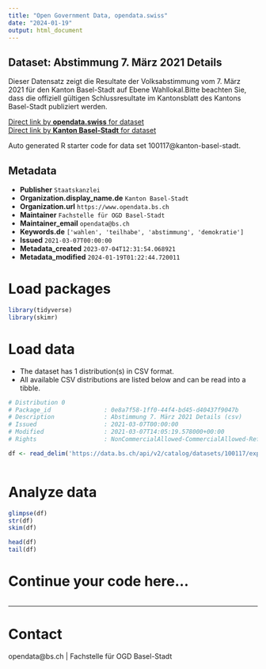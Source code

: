```yaml
---
title: "Open Government Data, opendata.swiss"
date: "2024-01-19"
output: html_document
---
```


## Dataset: Abstimmung 7. März 2021 Details

Dieser Datensatz zeigt die Resultate der Volksabstimmung vom 7. März 2021 für den Kanton Basel-Stadt auf Ebene Wahllokal.Bitte beachten Sie, dass die offiziell gültigen Schlussresultate im Kantonsblatt des Kantons Basel-Stadt publiziert werden. 

[Direct link by **opendata.swiss** for dataset](https://opendata.swiss/de/dataset/abstimmung-7-marz-2021-details)<br>
[Direct link by **Kanton Basel-Stadt** for dataset](https://data.bs.ch/explore/dataset/100117/)

Auto generated R starter code for data set 100117@kanton-basel-stadt.

## Metadata

- **Publisher** `Staatskanzlei`
- **Organization.display_name.de** `Kanton Basel-Stadt`
- **Organization.url** `https://www.opendata.bs.ch`
- **Maintainer** `Fachstelle für OGD Basel-Stadt`
- **Maintainer_email** `opendata@bs.ch`
- **Keywords.de** `['wahlen', 'teilhabe', 'abstimmung', 'demokratie']`
- **Issued** `2021-03-07T00:00:00`
- **Metadata_created** `2023-07-04T12:31:54.068921`
- **Metadata_modified** `2024-01-19T01:22:44.720011`


# Load packages

```r

library(tidyverse)
library(skimr)

```

# Load data

-   The dataset has 1 distribution(s) in CSV format.
-   All available CSV distributions are listed below and can be read into a tibble.

```r

# Distribution 0
# Package_id               : 0e8a7f58-1ff0-44f4-bd45-d40437f9047b
# Description              : Abstimmung 7. März 2021 Details (csv)
# Issued                   : 2021-03-07T00:00:00
# Modified                 : 2021-03-07T14:05:19.578000+00:00
# Rights                   : NonCommercialAllowed-CommercialAllowed-ReferenceRequired

df <- read_delim('https://data.bs.ch/api/v2/catalog/datasets/100117/exports/csv')



```

# Analyze data

```r

glimpse(df)
str(df)
skim(df)

head(df)
tail(df)

```

# Continue your code here...

```r

```

------------------------------------------------------------------------

# Contact

opendata@bs.ch | Fachstelle für OGD Basel-Stadt
